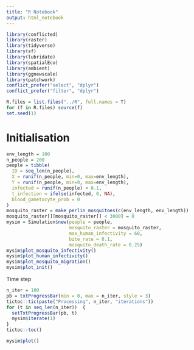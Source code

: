 ```yaml
---
title: "R Notebook"
output: html_notebook
---
```


```r
library(conflicted)
library(raster)
library(tidyverse)
library(sf)
library(lubridate)
library(spatialEco)
library(ambient)
library(ggnewscale)
library(patchwork)
conflict_prefer("select", "dplyr")
conflict_prefer("filter", "dplyr")

R.files = list.files("../R", full.names = T)
for (f in R.files) source(f)
set.seed(1)
```

# Initialisation

```r
env_length = 100
n_people = 200
people = tibble(
  ID = seq_len(n_people),
  X = runif(n_people, min=0, max=env_length),
  Y = runif(n_people, min=0, max=env_length),
  infected = runif(n_people) < 0.1,
  t_infection = ifelse(infected, 0, NA),
  blood_gametocyte_prob = 0
)
mosquito_raster = make_perlin_mosquitoes(c(env_length, env_length))
mosquito_raster[][mosquito_raster[] < 3000] = 0
mysim = Simulation$new(people = people,
                       mosquito_raster = mosquito_raster,
                       max_human_infectivity = 60,
                       bite_rate = 0.1,
                       mosquito_death_rate = 0.25)
mysim$plot_mosquito_infectivity()
mysim$plot_human_infectivity()
mysim$plot_mosquito_migration()
mysim$plot_init()
```

Time step

```r
n_iter = 100
pb = txtProgressBar(min = 0, max = n_iter, style = 3)
tictoc::tic(paste("Processing", n_iter, "iterations"))
for (t in seq_len(n_iter))  {
  setTxtProgressBar(pb, t)
  mysim$iterate(1)
}
tictoc::toc()

mysim$plot()
```


